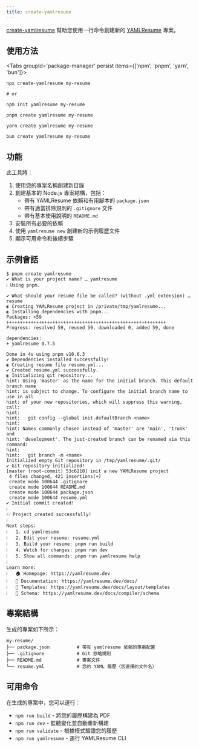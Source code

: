 ```yaml
---
title: create-yamlresume
---
```



[create-yamlresume](https://yamlresume.dev/docs/ecosystem/create-yamlresume) 幫助您使用一行命令創建新的 [YAMLResume](https://yamlresume.dev) 專案。

## 使用方法

<Tabs groupId='package-manager' persist items={['npm', 'pnpm', 'yarn', 'bun']}>
```console tab="npm"
npx create-yamlresume my-resume

# or

npm init yamlresume my-resume

````

```console tab="pnpm"
pnpm create yamlresume my-resume
````

```console tab="yarn"
yarn create yamlresume my-resume
```

```console tab="bun"
bun create yamlresume my-resume
```

</Tabs>

## 功能

此工具將：

1. 使用您的專案名稱創建新目錄
2. 創建基本的 Node.js 專案結構，包括：
   - 帶有 YAMLResume 依賴和有用腳本的 `package.json`
   - 帶有適當排除規則的 `.gitignore` 文件
   - 帶有基本使用說明的 `README.md`
3. 安裝所有必要的依賴
4. 使用 `yamlresume new` 創建新的示例履歷文件
5. 顯示可用命令和後續步驟

## 示例會話

```
$ pnpm create yamlresume
✔ What is your project name? … yamlresume
ℹ Using pnpm.

✔ What should your resume file be called? (without .yml extension) … resume
◐ Creating YAMLResume project in /private/tmp/yamlresume...
◐ Installing dependencies with pnpm...
Packages: +59
+++++++++++++++++++++++++++++++++++++++++++++++++++++++++++
Progress: resolved 59, reused 59, downloaded 0, added 59, done

dependencies:
+ yamlresume 0.7.5

Done in 4s using pnpm v10.6.3
✔ Dependencies installed successfully!
◐ Creating resume file resume.yml...
✔ Created resume.yml successfully.
◐ Initializing git repository...
hint: Using 'master' as the name for the initial branch. This default branch name
hint: is subject to change. To configure the initial branch name to use in all
hint: of your new repositories, which will suppress this warning, call:
hint:
hint:   git config --global init.defaultBranch <name>
hint:
hint: Names commonly chosen instead of 'master' are 'main', 'trunk' and
hint: 'development'. The just-created branch can be renamed via this command:
hint:
hint:   git branch -m <name>
Initialized empty Git repository in /tmp/yamlresume/.git/
✔ Git repository initialized!
[master (root-commit) 53c6210] init a new YAMLResume project
 4 files changed, 421 insertions(+)
 create mode 100644 .gitignore
 create mode 100644 README.md
 create mode 100644 package.json
 create mode 100644 resume.yml
✔ Initial commit created!
ℹ
✨ Project created successfully!
ℹ
Next steps:
ℹ   1. cd yamlresume
ℹ   2. Edit your resume: resume.yml
ℹ   3. Build your resume: pnpm run build
ℹ   4. Watch for changes: pnpm run dev
ℹ   5. Show all commands: pnpm run yamlresume help
ℹ
Learn more:
ℹ   🏠 Homepage: https://yamlresume.dev
ℹ   📖 Documentation: https://yamlresume.dev/docs/
ℹ   🎨 Templates: https://yamlresume.dev/docs/layout/templates
ℹ   📝 Schema: https://yamlresume.dev/docs/compiler/schema
```

## 專案結構

生成的專案如下所示：

```
my-resume/
├── package.json          # 帶有 yamlresume 依賴的專案配置
├── .gitignore            # Git 忽略規則
├── README.md             # 專案文件
└── resume.yml            # 您的 YAML 履歷（您選擇的文件名）
```

## 可用命令

在生成的專案中，您可以運行：

- `npm run build` - 將您的履歷構建為 PDF
- `npm run dev` - 監聽變化並自動重新構建
- `npm run validate` - 根據模式驗證您的履歷
- `npm run yamlresume` - 運行 YAMLResume CLI
